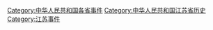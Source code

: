 [[Category:中华人民共和国各省事件|Category:中华人民共和国各省事件]]
[[Category:中华人民共和国江苏省历史|Category:中华人民共和国江苏省历史]]
[[Category:江苏事件|Category:江苏事件]]